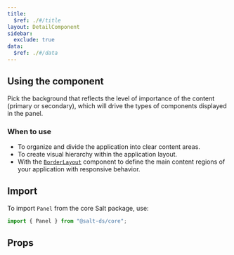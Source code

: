 ```yaml
---
title:
  $ref: ./#/title
layout: DetailComponent
sidebar:
  exclude: true
data:
  $ref: ./#/data
---
```


## Using the component

Pick the background that reflects the level of importance of the content (primary or secondary), which will drive the types of components displayed in the panel.

### When to use

- To organize and divide the application into clear content areas.
- To create visual hierarchy within the application layout.
- With the [`BorderLayout`](/salt/components/border-layout/) component to define the main content regions of your application with responsive behavior.

## Import

To import `Panel` from the core Salt package, use:

```js
import { Panel } from "@salt-ds/core";
```

## Props

<PropsTable componentName="Panel" />
